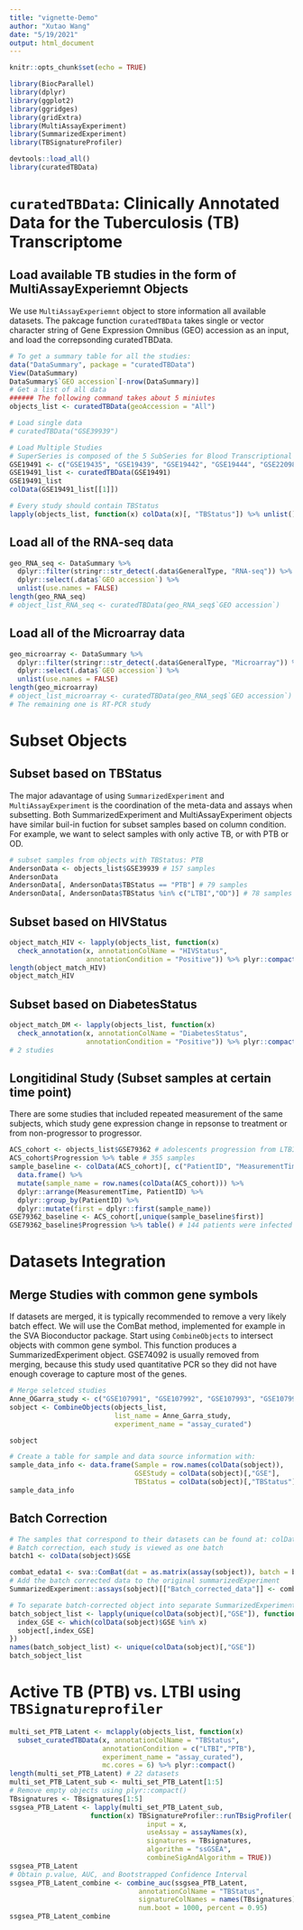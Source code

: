 ```yaml
---
title: "vignette-Demo"
author: "Xutao Wang"
date: "5/19/2021"
output: html_document
---
```


```r
knitr::opts_chunk$set(echo = TRUE)
```

```r
library(BiocParallel)
library(dplyr)
library(ggplot2)
library(ggridges)
library(gridExtra)
library(MultiAssayExperiment)
library(SummarizedExperiment)
library(TBSignatureProfiler)

devtools::load_all()
library(curatedTBData)
```

# `curatedTBData`: Clinically Annotated Data for the Tuberculosis (TB) Transcriptome
## Load available TB studies in the form of MultiAssayExperiemnt Objects

We use `MultiAssayExperiemnt` object to store information all available datasets. The pakcage function `curatedTBData` takes single or vector character string of Gene Expression Omnibus (GEO) accession as an input, and load the correpsonding curatedTBData.

```r
# To get a summary table for all the studies:
data("DataSummary", package = "curatedTBData")
View(DataSummary)
DataSummary$`GEO accession`[-nrow(DataSummary)]
# Get a list of all data 
###### The following command takes about 5 miniutes
objects_list <- curatedTBData(geoAccession = "All")

# Load single data
# curatedTBData("GSE39939")

# Load Multiple Studies
# SuperSeries is composed of the 5 SubSeries for Blood Transcriptional Profiles in Human Active and Latent Tuberculosis:
GSE19491 <- c("GSE19435", "GSE19439", "GSE19442", "GSE19444", "GSE22098")
GSE19491_list <- curatedTBData(GSE19491)
GSE19491_list
colData(GSE19491_list[[1]])
```
```r
# Every study should contain TBStatus
lapply(objects_list, function(x) colData(x)[, "TBStatus"]) %>% unlist() %>% table()
```


## Load all of the RNA-seq data
```r
geo_RNA_seq <- DataSummary %>% 
  dplyr::filter(stringr::str_detect(.data$GeneralType, "RNA-seq")) %>%
  dplyr::select(.data$`GEO accession`) %>% 
  unlist(use.names = FALSE)
length(geo_RNA_seq)
# object_list_RNA_seq <- curatedTBData(geo_RNA_seq$`GEO accession`)
```

## Load all of the Microarray data
```r
geo_microarray <- DataSummary %>% 
  dplyr::filter(stringr::str_detect(.data$GeneralType, "Microarray")) %>%
  dplyr::select(.data$`GEO accession`) %>% 
  unlist(use.names = FALSE)
length(geo_microarray)
# object_list_microarray <- curatedTBData(geo_RNA_seq$`GEO accession`)
# The remaining one is RT-PCR study
```

# Subset Objects

## Subset based on TBStatus
The major adavantage of using `SummarizedExperiment` and `MultiAssayExperiment` is the coordination of the meta-data and assays when subsetting.
Both SummarizedExperiment and MultiAssayExperiment objects have similar buil-in fuction for subset samples based on column condition. For example, we want to select samples with only active TB, or with PTB or OD.
```r
# subset samples from objects with TBStatus: PTB
AndersonData <- objects_list$GSE39939 # 157 samples
AndersonData
AndersonData[, AndersonData$TBStatus == "PTB"] # 79 samples
AndersonData[, AndersonData$TBStatus %in% c("LTBI","OD")] # 78 samples
```

## Subset based on HIVStatus
```r
object_match_HIV <- lapply(objects_list, function(x)
  check_annotation(x, annotationColName = "HIVStatus", 
                   annotationCondition = "Positive")) %>% plyr::compact()
length(object_match_HIV)
object_match_HIV
```

## Subset based on DiabetesStatus
```r
object_match_DM <- lapply(objects_list, function(x)
  check_annotation(x, annotationColName = "DiabetesStatus", 
                   annotationCondition = "Positive")) %>% plyr::compact()
# 2 studies
```

## Longitidinal Study (Subset samples at certain time point)
There are some studies that included repeated measurement of the same subjects, which study gene expression change in repsonse to treatment or from non-progressor to progressor.
```r
ACS_cohort <- objects_list$GSE79362 # adolescents progression from LTBI to tuberculosis disease during 2 years.
ACS_cohort$Progression %>% table # 355 samples
sample_baseline <- colData(ACS_cohort)[, c("PatientID", "MeasurementTime")] %>%
  data.frame() %>%
  mutate(sample_name = row.names(colData(ACS_cohort))) %>%
  dplyr::arrange(MeasurementTime, PatientID) %>%
  dplyr::group_by(PatientID) %>%
  dplyr::mutate(first = dplyr::first(sample_name))
GSE79362_baseline <- ACS_cohort[,unique(sample_baseline$first)]
GSE79362_baseline$Progression %>% table() # 144 patients were infected with Mycobacterium tuberculosis
```

# Datasets Integration

## Merge Studies with common gene symbols
If datasets are merged, it is typically recommended to remove a very likely batch effect. We will use the ComBat method, implemented for example in the SVA Bioconductor package. Start using `CombineObjects` to intersect objects with common gene symbol. This function produces a SummarizedExperiment object. GSE74092 is usually removed from merging, because this study used quantitative PCR so they did not have enough coverage to capture most of the genes.

```r
# Merge seletced studies
Anne_OGarra_study <- c("GSE107991", "GSE107992", "GSE107993", "GSE107994")
sobject <- CombineObjects(objects_list, 
                          list_name = Anne_Garra_study, 
                          experiment_name = "assay_curated")

sobject
```

```r
# Create a table for sample and data source information with:
sample_data_info <- data.frame(Sample = row.names(colData(sobject)), 
                               GSEStudy = colData(sobject)[,"GSE"],
                               TBStatus = colData(sobject)[,"TBStatus"])
sample_data_info
```

## Batch Correction
```r
# The samples that correspond to their datasets can be found at: colData(sobject)[,"GSE"]
# Batch correction, each study is viewed as one batch
batch1 <- colData(sobject)$GSE

combat_edata1 <- sva::ComBat(dat = as.matrix(assay(sobject)), batch = batch1)
# Add the batch corrected data to the original summarizedExperiment
SummarizedExperiment::assays(sobject)[["Batch_corrected_data"]] <- combat_edata1

# To separate batch-corrected object into separate SummarizedExperiment object list:
batch_sobject_list <- lapply(unique(colData(sobject)[,"GSE"]), function(x) {
  index_GSE <- which(colData(sobject)$GSE %in% x)
  sobject[,index_GSE]
})
names(batch_sobject_list) <- unique(colData(sobject)[,"GSE"])
batch_sobject_list

```

# Active TB (PTB) vs. LTBI using `TBSignatureprofiler`
```r
multi_set_PTB_Latent <- mclapply(objects_list, function(x)
  subset_curatedTBData(x, annotationColName = "TBStatus", 
                       annotationCondition = c("LTBI","PTB"), 
                       experiment_name = "assay_curated"), 
                       mc.cores = 6) %>% plyr::compact()
length(multi_set_PTB_Latent) # 22 datasets
multi_set_PTB_Latent_sub <- multi_set_PTB_Latent[1:5]
# Remove empty objects using plyr::compact()
TBsignatures <- TBsignatures[1:5]
ssgsea_PTB_Latent <- lapply(multi_set_PTB_Latent_sub,
                    function(x) TBSignatureProfiler::runTBsigProfiler(
                                  input = x,
                                  useAssay = assayNames(x),
                                  signatures = TBsignatures, 
                                  algorithm = "ssGSEA",
                                  combineSigAndAlgorithm = TRUE))
ssgsea_PTB_Latent
# Obtain p.value, AUC, and Bootstrapped Confidence Interval
ssgsea_PTB_Latent_combine <- combine_auc(ssgsea_PTB_Latent, 
                                annotationColName = "TBStatus", 
                                signatureColNames = names(TBsignatures), 
                                num.boot = 1000, percent = 0.95)
ssgsea_PTB_Latent_combine
```
